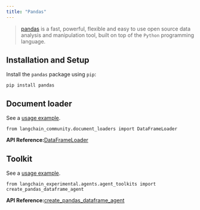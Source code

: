 ```yaml
---
title: "Pandas"
---
```


> [pandas](https://pandas.pydata.org) is a fast, powerful, flexible and easy to use open source data analysis and manipulation tool, built on top of the `Python` programming language.

## Installation and Setup

Install the `pandas` package using `pip`:

```
pip install pandas
```

## Document loader

See a [usage example](/oss/integrations/document_loaders/pandas_dataframe).

```
from langchain_community.document_loaders import DataFrameLoader
```

**API Reference:**[DataFrameLoader](https://python.langchain.com/api_reference/community/document_loaders/langchain_community.document_loaders.dataframe.DataFrameLoader.html)

## Toolkit

See a [usage example](/oss/integrations/tools/pandas).

```
from langchain_experimental.agents.agent_toolkits import create_pandas_dataframe_agent
```

**API Reference:**[create\_pandas\_dataframe\_agent](https://python.langchain.com/api_reference/experimental/agents/langchain_experimental.agents.agent_toolkits.pandas.base.create_pandas_dataframe_agent.html)
